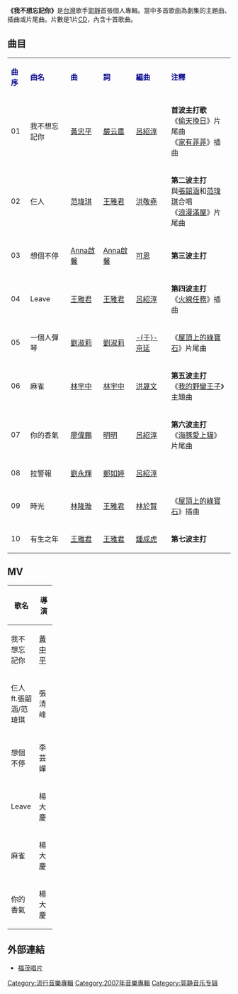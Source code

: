 {{Infobox Album
| Name = 我不想忘記你
| Original_name = 
| Type = 專輯
| Longtype =
| Artist = [[郭靜|郭靜]]
| Cover =  I Don't Wanna Forget About You.jpg
| Released = 2007年6月29日
| Recorded = 
| Genre = 國語流行
| Length = 
| Label = [[福茂唱片|福茂唱片]]
| Producer = 
| Reviews = 
| Last album = 
| This album = '''我不想忘記你'''<br />(2007年)
| Next album = [[下一個天亮|下一個天亮]]<br />(2008年)
}}

'''《我不想忘記你》'''是[[台灣|台灣]]歌手[[郭靜|郭靜]]首張個人專輯。當中多首歌曲為劇集的主題曲、插曲或片尾曲。片數是1片[[CD|CD]]，內含十首歌曲。

== 曲目 ==
{| class="wikitable"
|-
| <font color=darkblue>'''曲序'''</font> || <font color=darkblue>'''曲名'''</font> || <font color=darkblue>'''曲'''</font> || <font color=darkblue>'''詞'''</font> || <font color=darkblue>'''編曲'''</font> || <font color=darkblue>'''注釋'''</font>
|-
| 01 || 我不想忘記你 || [[黃忠平|黃忠平]] || [[嚴云農|嚴云農]] || [[呂紹淳|呂紹淳]]|| '''首波主打歌'''<br>《[[偷天換日|偷天換日]]》片尾曲<br>《[[家有菲菲|家有菲菲]]》插曲
|-
| 02 || 仨人|| [[范瑋琪|范瑋琪]] || [[王雅君|王雅君]] || [[洪敬堯|洪敬堯]]|| '''第二波主打'''<br>與[[張韶涵|張韶涵]]和[[范瑋琪|范瑋琪]]合唱<br>《[[浪漫滿屋|浪漫滿屋]]》片尾曲
|-
| 03 || 想個不停|| [[Anna啟馨|Anna啟馨]] || [[Anna啟馨|Anna啟馨]] || [[可恩|可恩]]|| '''第三波主打'''
|-
| 04 ||Leave || [[王雅君|王雅君]] || [[王雅君|王雅君]] || [[呂紹淳|呂紹淳]]|| '''第四波主打'''<br>《[[火線任務|火線任務]]》插曲
|-
| 05 || 一個人彈琴 || [[劉淑莉|劉淑莉]] || [[劉淑莉|劉淑莉]] || [[于京延|-{于}-京延]] || 《[[屋頂上的綠寶石|屋頂上的綠寶石]]》片尾曲
|-
| 06 || 麻雀 || [[林宇中|林宇中]] || [[林宇中|林宇中]]|| [[洪晟文|洪晟文]] || '''第五波主打'''<br>《[[宮S|我的野蠻王子]]》主題曲
|-
| 07 || 你的香氣 || [[廖偉鵬|廖偉鵬]] || [[明明|明明]] || [[呂紹淳|呂紹淳]] || '''第六波主打'''<br>《[[海豚愛上貓|海豚愛上貓]]》片尾曲
|-
| 08 || 拉警報 || [[劉永輝|劉永輝]] || [[鄭如婷|鄭如婷]] || [[呂紹淳|呂紹淳]] || 
|-
| 09 || 時光 || [[林隆璇|林隆璇]] || [[王雅君|王雅君]] || [[林於賢|林於賢]] || 《[[屋頂上的綠寶石|屋頂上的綠寶石]]》插曲
|-
| 10 || 有生之年 || [[王雅君|王雅君]] || [[王雅君|王雅君]] || [[鍾成虎|鍾成虎]] || '''第七波主打'''
|}

==MV==
{| class="wikitable plainrowheaders" width=50%
|-
! scope="col" width=10%| 歌名
! scope="col" width=30%| 導演
|-
|我不想忘記你
|[[黃中平|黃中平]]
|-
|仨人 ft.張韶涵/范瑋琪
|張清峰
|-
|想個不停
|李芸嬋
|-
|Leave
|楊大慶
|-
|麻雀
|楊大慶
|-
|你的香氣
|楊大慶
|}

== 外部連結 ==
* [https://web.archive.org/web/20071207220502/http://www.linfairrecords.com/music/track.php?id=3022&type_id=1 福茂唱片]

{{郭靜}}

[[Category:流行音樂專輯|Category:流行音樂專輯]]
[[Category:2007年音樂專輯|Category:2007年音樂專輯]]
[[Category:郭静音乐专辑|Category:郭静音乐专辑]]